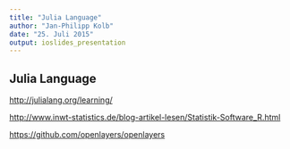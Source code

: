 ```yaml
---
title: "Julia Language"
author: "Jan-Philipp Kolb"
date: "25. Juli 2015"
output: ioslides_presentation
---
```


## Julia Language

<http://julialang.org/learning/>

<http://www.inwt-statistics.de/blog-artikel-lesen/Statistik-Software_R.html>

<https://github.com/openlayers/openlayers>

